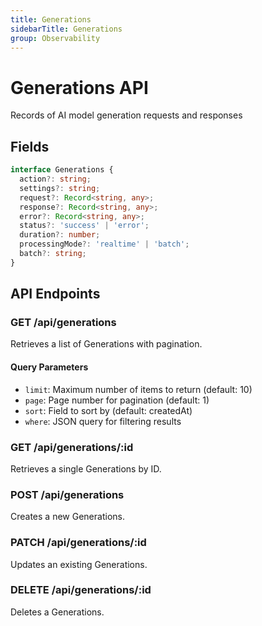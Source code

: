 ```yaml
---
title: Generations
sidebarTitle: Generations
group: Observability
---
```



# Generations API

Records of AI model generation requests and responses




## Fields

```typescript
interface Generations {
  action?: string;
  settings?: string;
  request?: Record<string, any>;
  response?: Record<string, any>;
  error?: Record<string, any>;
  status?: 'success' | 'error';
  duration?: number;
  processingMode?: 'realtime' | 'batch';
  batch?: string;
}
```




## API Endpoints

### GET /api/generations
Retrieves a list of Generations with pagination.

#### Query Parameters
- `limit`: Maximum number of items to return (default: 10)
- `page`: Page number for pagination (default: 1)
- `sort`: Field to sort by (default: createdAt)
- `where`: JSON query for filtering results

### GET /api/generations/:id
Retrieves a single Generations by ID.

### POST /api/generations
Creates a new Generations.

### PATCH /api/generations/:id
Updates an existing Generations.

### DELETE /api/generations/:id
Deletes a Generations.

